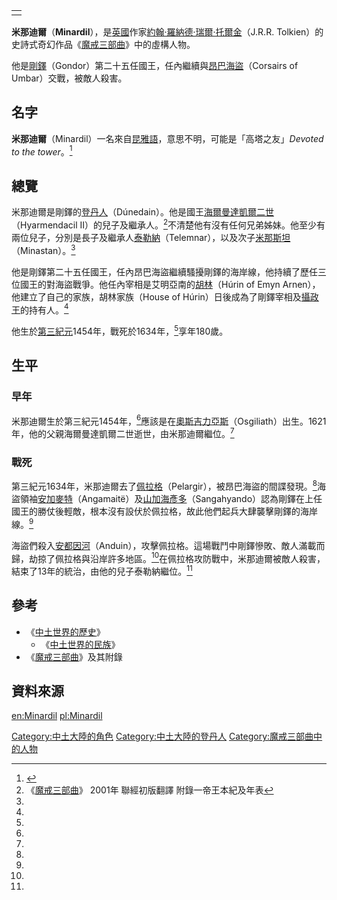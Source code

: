 {|align=right
|-
|{{Tolkienchar |
image_character = |
image_caption = |
Book(s) = 《[[魔戒三部曲|魔戒三部曲]]》<br/>《[[中土世界的歷史|中土世界的歷史]]》 |
character_name = 米那迪爾 |
character_alias = |
character_title = [[剛鐸國王|剛鐸國王]] |
character_race = [[人類_(中土大陸)|人類]]  [[登丹人|登丹人]] |
character_culture = [[安那瑞安家族|安那瑞安家族]] |
character_gender = 男性 |
character_realm = [[剛鐸|剛鐸]] |
character_sub_realm = |
character_lifespan = 第三紀元1454年 - [[第三紀元|第三紀元]]1634年<ref name=autogenerated1>《[[中土世界的歷史|中土世界的歷史]]》 Vol.12《中土世界的民族》 "The Heir of Elendil"</ref> |
character_weapon = | 
}}
|}
'''米那迪爾'''（'''Minardil'''），是[[英國|英國]]作家[[約翰·羅納德·瑞爾·托爾金|約翰·羅納德·瑞爾·托爾金]]（J.R.R. Tolkien）的史詩式奇幻作品《[[魔戒三部曲|魔戒三部曲]]》中的虛構人物。

他是[[剛鐸|剛鐸]]（Gondor）第二十五任國王，任內繼續與[[昂巴海盜|昂巴海盜]]（Corsairs of Umbar）交戰，被敵人殺害。

==名字==
'''米那迪爾'''（Minardil）一名來自[[昆雅語|昆雅語]]，意思不明，可能是「高塔之友」''Devoted to the tower''。<ref>{{Cite web |url=http://www.glyphweb.com/arda/m/minardil.html |title=Encyclopedia of Arda: Minardil |access-date=2011-10-25 |archive-date=2020-02-23 |archive-url=https://web.archive.org/web/20200223025618/http://www.glyphweb.com/arda/m/minardil.html |dead-url=no }}</ref>

==總覽==
米那迪爾是剛鐸的[[登丹人|登丹人]]（Dúnedain）。他是國王[[海爾曼達希爾二世|海爾曼達凱爾二世]]（Hyarmendacil II）的兒子及繼承人。<ref name=autogenerated2>《[[魔戒三部曲|魔戒三部曲]]》 2001年 聯經初版翻譯 附錄一帝王本紀及年表</ref>不清楚他有沒有任何兄弟姊妹。他至少有兩位兒子，分別是長子及繼承人[[泰勒納|泰勒納]]（Telemnar），以及次子[[米那斯坦|米那斯坦]]（Minastan）。<ref name=autogenerated2 />

他是剛鐸第二十五任國王，任內昂巴海盜繼續騷擾剛鐸的海岸線，他持續了歷任三位國王的對海盜戰爭。他任內宰相是艾明亞南的[[胡林_(艾明亞南)|胡林]]（Húrin of Emyn Arnen），他建立了自己的家族，胡林家族（House of Húrin）日後成為了剛鐸宰相及[[剛鐸攝政王|攝政王]]的持有人。<ref name=autogenerated1 />

他生於[[第三紀元|第三紀元]]1454年，戰死於1634年，<ref name=autogenerated1 />享年180歲。

==生平==
===早年===
米那迪爾生於第三紀元1454年，<ref name=autogenerated1 />應該是在[[奧斯吉力亞斯|奧斯吉力亞斯]]（Osgiliath）出生。1621年，他的父親海爾曼達凱爾二世逝世，由米那迪爾繼位。<ref name=autogenerated2 />

===戰死===
第三紀元1634年，米那迪爾去了[[佩拉格|佩拉格]]（Pelargir），被昂巴海盜的間諜發現。<ref name=autogenerated1 />海盜領袖[[安加麥特|安加麥特]]（Angamaitë）及[[山加海彥多|山加海彥多]]（Sangahyando）認為剛鐸在上任國王的勝仗後輕敵，根本沒有設伏於佩拉格，故此他們起兵大肆襲擊剛鐸的海岸線。<ref name=autogenerated2 />

海盜們殺入[[安都因河|安都因河]]（Anduin），攻擊佩拉格。這場戰鬥中剛鐸慘敗、敵人滿載而歸，劫掠了佩拉格與沿岸許多地區。<ref name=autogenerated2 />在佩拉格攻防戰中，米那迪爾被敵人殺害，結束了13年的統治，由他的兒子泰勒納繼位。<ref name=autogenerated1 />

==參考==
*《[[中土世界的歷史|中土世界的歷史]]》
**《[[中土世界的民族|中土世界的民族]]》
*《[[魔戒三部曲|魔戒三部曲]]》及其附錄

==資料來源==
{{reflist}}

{{剛鐸國王|[[海爾曼達希爾二世|海爾曼達凱爾二世]]|[[泰勒納|泰勒納]]|}}

[[Category:中土大陸的角色|Category:中土大陸的角色]]
[[Category:中土大陸的登丹人|Category:中土大陸的登丹人]]
[[Category:魔戒三部曲中的人物|Category:魔戒三部曲中的人物]]

[[en:Minardil|en:Minardil]]
[[pl:Minardil|pl:Minardil]]